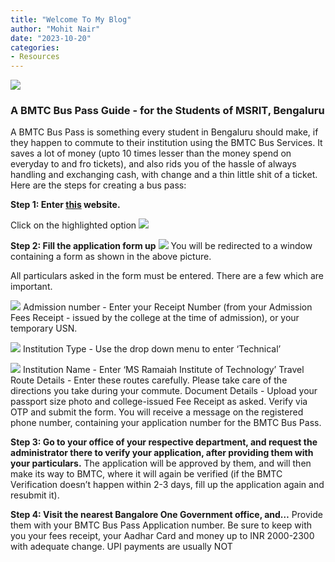 ```yaml
---
title: "Welcome To My Blog"
author: "Mohit Nair"
date: "2023-10-20"
categories:
- Resources
---
```




![](thumbnail.jpg)

<h3>A BMTC Bus Pass Guide - for the Students of MSRIT, Bengaluru</h3>

A BMTC Bus Pass is something every student in Bengaluru should make, if they happen to commute to their institution using the BMTC Bus Services. It saves a lot of money (upto 10 times lesser than the money spend on everyday to and fro tickets), and also rids you of the hassle of always handling  and exchanging cash, with change and a thin little shit of a ticket. 
Here are the steps for creating a bus pass:


<b>Step 1: Enter <a href = "http://student.mybmtc.com:8280/bmtc/login/secure#" target = "_blank">this</a> website.</b>

Click on the highlighted option
![](1.jpg)

<b>Step 2: Fill the application form up</b>
![](2.jpg)
You will be redirected to a window containing a form as shown in the above picture.

All particulars asked in the form must be entered. There are a few which are important.

![](3.jpg)
Admission number - Enter your Receipt Number (from your Admission Fees Receipt - issued by the college at the time of admission), or your temporary USN.

![](4.jpg)
Institution Type - Use the drop down menu to enter ‘Technical’

![](5.jpg)
Institution Name - Enter ‘MS Ramaiah Institute of Technology’
Travel Route Details - Enter these routes carefully. Please take care of the directions you take during your commute.
Document Details - Upload your passport size photo and college-issued Fee Receipt as asked.
Verify via OTP and submit the form. You will receive a message on the registered phone number, containing your application number for the BMTC Bus Pass.

<b>Step 3: Go to your office of your respective department, and request the administrator there to verify your application, after providing them with your particulars.</b>
The application will be approved by them, and will then make its way to BMTC, where it will again be verified (if the BMTC Verification doesn’t happen within 2-3 days, fill up the application again and resubmit it).

<b>Step 4: Visit the nearest Bangalore One Government office, and...</b> 
Provide them with your BMTC Bus Pass Application number. 
Be sure to keep with you your fees receipt, your Aadhar Card and money up to INR 2000-2300 with adequate change. UPI payments are usually NOT 


